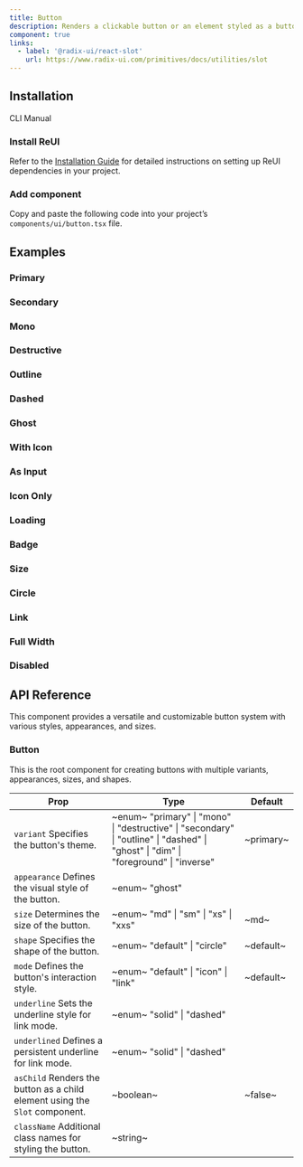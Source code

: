 ```yaml
---
title: Button
description: Renders a clickable button or an element styled as a button
component: true
links:
  - label: '@radix-ui/react-slot'
    url: https://www.radix-ui.com/primitives/docs/utilities/slot
---
```


## Installation

<Tabs defaultValue="cli">

<TabsList>
  <TabsTrigger value="cli">CLI</TabsTrigger>
  <TabsTrigger value="manual">Manual</TabsTrigger>
</TabsList>

<TabsContent value="cli">
  <CliCommands name="button" />
</TabsContent>

<TabsContent value="manual">    
<Steps>

### Install ReUI

Refer to the [Installation Guide](/docs/installation) for detailed instructions on setting up ReUI dependencies in your project.

### Add component

Copy and paste the following code into your project’s `components/ui/button.tsx` file.

<ComponentPreview name="button" />

</Steps>

</TabsContent>

</Tabs>

## Examples

### Primary

<ExamplePreview path="button/primary" />

### Secondary

<ExamplePreview path="button/secondary" />

### Mono

<ExamplePreview path="button/mono" />

### Destructive

<ExamplePreview path="button/destructive" />

### Outline

<ExamplePreview path="button/outline" />

### Dashed

<ExamplePreview path="button/dashed" />

### Ghost

<ExamplePreview path="button/ghost" />

### With Icon

<ExamplePreview path="button/with-icon" />

### As Input

<ExamplePreview path="button/as-input" />

### Icon Only

<ExamplePreview path="button/icon" />

### Loading

<ExamplePreview path="button/loading" />

### Badge

<ExamplePreview path="button/badge" />

### Size

<ExamplePreview path="button/size" />

### Circle

<ExamplePreview path="button/circle" />

### Link

<ExamplePreview path="button/link" />

### Full Width

<ExamplePreview path="button/full-width" />

### Disabled

<ExamplePreview path="button/disabled" />

## API Reference

This component provides a versatile and customizable button system with various styles, appearances, and sizes.

### Button

This is the root component for creating buttons with multiple variants, appearances, sizes, and shapes.

| **Prop**                                                                                               | **Type**                                                                                                                                                          | **Default** |
| ------------------------------------------------------------------------------------------------------ | ----------------------------------------------------------------------------------------------------------------------------------------------------------------- | ----------- |
| `variant` <PopoverInfo>Specifies the button's theme.</PopoverInfo>                                     | ~enum~ <PopoverInfo> "primary" \| "mono" \| "destructive" \| "secondary" \| "outline" \| "dashed" \| "ghost" \| "dim" \| "foreground" \| "inverse" </PopoverInfo> | ~primary~   |
| `appearance` <PopoverInfo>Defines the visual style of the button.</PopoverInfo>                        | ~enum~ <PopoverInfo> "ghost" </PopoverInfo>                                                                                                                       | <Na/>       |
| `size` <PopoverInfo>Determines the size of the button.</PopoverInfo>                                   | ~enum~ <PopoverInfo> "md" \| "sm" \| "xs" \| "xxs" </PopoverInfo>                                                                                                 | ~md~        |
| `shape` <PopoverInfo>Specifies the shape of the button.</PopoverInfo>                                  | ~enum~ <PopoverInfo> "default" \| "circle" </PopoverInfo>                                                                                                         | ~default~   |
| `mode` <PopoverInfo>Defines the button's interaction style.</PopoverInfo>                              | ~enum~ <PopoverInfo> "default" \| "icon" \| "link" </PopoverInfo>                                                                                                 | ~default~   |
| `underline` <PopoverInfo>Sets the underline style for link mode.</PopoverInfo>                         | ~enum~ <PopoverInfo> "solid" \| "dashed" </PopoverInfo>                                                                                                           | <Na/>       |
| `underlined` <PopoverInfo>Defines a persistent underline for link mode.</PopoverInfo>                  | ~enum~ <PopoverInfo> "solid" \| "dashed" </PopoverInfo>                                                                                                           | <Na/>       |
| `asChild` <PopoverInfo>Renders the button as a child element using the `Slot` component.</PopoverInfo> | ~boolean~                                                                                                                                                         | ~false~     |
| `className` <PopoverInfo>Additional class names for styling the button.</PopoverInfo>                  | ~string~                                                                                                                                                          | <Na/>       |
